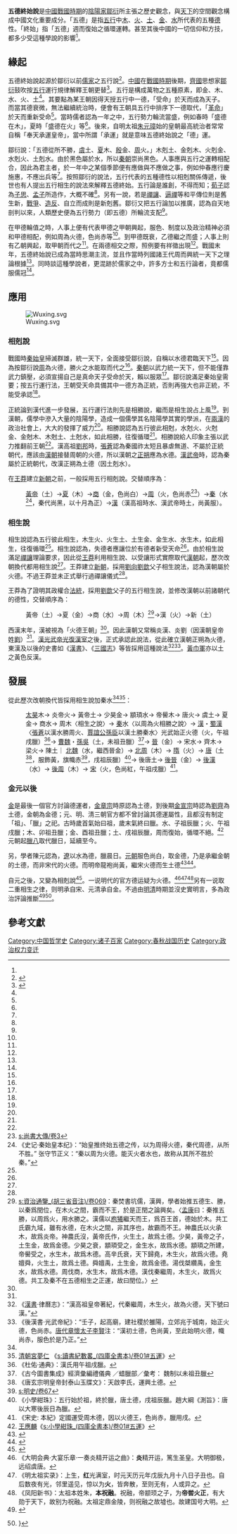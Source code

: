 '''五德終始說'''是[[中國戰國時期|中國戰國時期]]的[[陰陽家|陰陽家]][[鄒衍|鄒衍]]所主張之歷史觀念，與[[天下|天下]]的空間觀念構成中國文化重要成分。「五德」是指[[五行|五行]]中[[木|木]]、[[火|火]]、[[土|土]]、[[金|金]]、[[水|水]]所代表的五種[[德|德]]性。「終始」指「五德」週而復始之循環運轉。甚至其後中國的一切信仰和方技，都多少受這種學說的影響<ref name=傅/>{{rp|102}}。

==緣起==
五德終始說起源於鄒衍以前[[儒家|儒家]]之五行說<ref name=傅>{{cite book |title=《中國通史》 |author=[[傅樂成|傅樂成]] |location=台北 |publisher=大中國圖書公司 }}</ref>{{rp|101}}。[[中國|中國]]在[[中國戰國時代|戰國時期]]後期，[[齊國|齊國]]思想家[[鄒衍|鄒衍]]鼓吹按[[五行|五行]]運行規律解釋王朝更替<ref name=京>{{cite book |author=[[金文京|金文京]] |translator=邱嶺、吳芳玲據[[東方書店|東方書店]]1993年[[日文|日文]]初版 |others=李均洋校 |title=《三國演義的世界》 |year=2010 |location=[[北京|北京]] |publisher=[[商務印書館|商務印書館]] |isbn=9787100073356 }}</ref>{{rp|206}}。五行是構成萬物之五種原素，即金、木、水、火、土<ref name=傅/>{{rp|101}}。其要點為某王朝因得天授五行中一德，「受命」於天而成為天子。而當其德衰微，無法繼續統治時，便會有王朝具五行中排序下一德取代，「[[革命|革命]]」於天而重新受命<ref name=京/>{{rp|206}}。當時儒者認為一年之中，五行勢力輪流當盛，例如春時「盛德在木」，夏時「盛德在火」等<ref name=傅/>{{rp|101-102}}。後來，自明太祖[[朱元璋|朱元璋]]始的皇朝最高統治者常常自稱「奉天承運皇帝」，當中所謂「承運」就是意味五德終始說之「德」運。

鄒衍說：「五德從所不勝，[[舜|虞]]土、[[夏朝|夏]]木、[[商朝|殷]]金、[[周朝|周]]火。」木剋土、金剋木、火剋金、水剋火、土剋水。由於黑色屬於水，所以[[秦朝|秦朝]]崇尚黑色。人事應與五行之運轉相配合，因此為君主者，於一年中之某個季節便有應做與不應做之事，例如仲春應行慶施惠，不應出兵等<ref name=傅/>{{rp|102}}。按照鄒衍的說法，五行代表的五種德性以相剋關係傳遞，後世也有人提出五行相生的說法來解釋五德終始。五行論是誰創，不得而知；[[荀子|荀子]]認為[[子思|子思]]、[[孟子|孟子]]所造作，大概不確<ref name=傅/>{{rp|102}}。另有一說，若是[[禪讓|禪讓]]、[[篡位|逼禪]]等和平傳位則是舊生新，[[戰爭|戰爭]]、[[舉事|造反]]、自立而成則是新剋舊{{cn}}。鄒衍又把五行論加以推廣，認為自天地剖判以來，人類歷史便為五行勢力（即五德）所輪流支配<ref name=傅/>{{rp|102}}。

在甲德輪值之時，人事上便有代表甲德之甲朝興起，服色、制度以及政治精神必須和甲德相配，例如周為火德，色尚赤等<ref name=傅/>{{rp|102}}。到甲德既衰，乙德繼之而盛；人事上則有乙朝興起，取甲朝而代之<ref name=傅/>{{rp|102}}。在兩德相交之際，照例要有祥徵出現<ref name=傅/>{{rp|102}}。戰國末年，五德終始說已成為當時思潮主流，並且作當時列國諸王代周而興統一天下之理論根據<ref name=傅/>{{rp|102}}。同時談這種學說者，更混跡於儒家之中，許多方士和五行論者，竟都儒服儒冠<ref name=傅/>{{rp|102}}。

==應用==
[[File:Wuxing.svg|thumb]]
=== 相剋說 ===
戰國時[[秦始皇|秦始皇]]掃滅群雄，統一天下，全面接受鄒衍說，自稱以水德君臨天下<ref name=京/>{{rp|206}}。因為按鄒衍說[[周朝|周]]為火德，勝火之水能取而代之<ref name=京/>{{rp|206}}。[[秦朝|秦朝]]以武力統一天下，但不能僅靠武力鎮壓，必須宣揚自己是真命天子受命於天，賴以服眾<ref name=京/>{{rp|206}}。鄒衍說滿足秦始皇需要；按五行運行法，王朝受天命具備其中一德方為正統，否則再強大也非正統，不能受承認<ref name=京/>{{rp|206}}。

正統論到漢代進一步發展，五行運行法則先是相勝說，繼而是相生說占上風<ref name=京/>{{rp|206}}。到漢朝，儒學中滲入大量的陰陽學，造成一個儒學其名陰陽學其實的學派，在[[兩漢|兩漢]]的政治社會上，大大的發揮了威力<ref name=傅/>{{rp|102}}。相勝說認為五行彼此相尅，水尅火、火尅金、金尅木、木尅土、土尅水，如此相勝，往復循環<ref name=京/>{{rp|206}}。相勝說給人印象主張以武力推翻前王朝<ref name=京/>{{rp|207}}。漢高祖[[劉邦|劉邦]]時，[[張蒼|張蒼]]認為秦國祚太短且暴虐無道、不屬於正統朝代，應該由[[漢朝|漢朝]]接替周朝的火德，所以漢朝之[[正朔|正朔]]應為水德。[[漢武帝|漢武帝]]時，認為秦屬於正統朝代，改漢正朔為土德（因土剋水）。

在[[王莽|王莽]]建立[[新朝|新朝]]之前，一般採用五行相剋說。交替順序為：
:[[黃帝|黃帝]]（土）→[[夏|夏]]（木）→[[商朝|商]]（金，色尚白）→[[周|周]]（火，色尚赤<ref>[[s:尚書大傳/卷3|s:尚書大傳/卷3]]</ref>）→[[秦|秦]]（水<ref>《史记·秦始皇本纪》：“始皇推终始五德之传，以为周得火德，秦代周德，从所不胜。” 张守节正义：“秦以周为火德。能灭火者水也，故称从其所不胜於秦。”</ref>，秦代尚黑，以十月為正）→[[漢|漢]]（漢高祖時水、漢武帝時土，尚黃服）。

=== 相生說 ===
相生說認為五行彼此相生，木生火、火生土、土生金、金生水、水生木，如此相生，往復循環<ref name=京/>{{rp|206}}。相生說認為，失德者應讓位於有德者新受天命<ref name=京/>{{rp|207}}。由於相生說滿足[[禪讓|禪讓]]理論要求，因此從[[王莽|王莽]]利用相生說、以受讓形式實際取代[[漢朝|漢朝]]起，歷次改朝換代都用相生說<ref name=京/>{{rp|207}}。王莽建立[[新朝|新朝]]，採用[[劉向|劉向]][[劉歆|劉歆]]父子相生說法，認為漢朝屬於火德。不過王莽並未正式舉行過禪讓儀式<ref name=京/>{{rp|207}}。

王莽為了證明其政權合[[法統|法統]]，採用[[劉歆|劉歆]]父子的五行相生說，並修改漢朝以前諸朝代的德性，交替順序為：
:黃帝（土）→夏（金）→商（水）→周（木）<ref>[[s:資治通鑒_(胡三省音注)/卷069|s:資治通鑒_(胡三省音注)/卷069]]：秦焚書坑儒，漢興，學者始推五德生、勝，以秦爲閏位，在木火之間，霸而不王，於是正閏之論興矣。〈[[孟康_(三國)|孟康]]曰：秦推五勝，以周爲火，用水勝之。漢儒以[[庖犧|庖犧]]繼天而王，爲百王首，德始於木。共工氏霸九域，雖有水德，在木火之間，非其序也，故霸而不王。神農氏以火承木，故爲炎帝。神農氏沒，黃帝氏作，火生土，故爲土德。少昊，黃帝之子，土生金，故爲金德。少昊之衰，顓頊受之，金生水，故爲水德。顓頊之所建，帝嚳受之，水生木，故爲木德。高辛氏衰，天下歸堯，木生火，故爲火德。堯嬗舜，火生土，故爲土德。舜嬗禹，土生金，故爲金德。湯伐桀纘禹，金生水，故爲水德。周伐商，水生木，故爲木德。漢伐秦繼周，木生火，故爲火德。共工及秦不在五德相生之正運，故曰閏位。〉</ref>→漢（火）→新（土）

西漢末年，漢被視為「火德王朝」<ref name=京/>{{rp|207}}。因此漢朝又常稱炎漢、炎劉（因漢朝皇帝姓[[劉|劉]]）<ref name=京/>{{rp|207}}。[[漢光武帝|漢光武帝]][[光武中興|光復漢室]]之後，正式承認此說法，從此確立漢朝正朔為火德，東漢及以後的史書如《[[漢書|漢書]]》、《[[三國志|三國志]]》等皆採用這種說法<ref>《[[漢書|漢書]]·律曆志》：“漢高祖皇帝著紀，代秦繼周，木生火，故為火德，天下號曰漢。”</ref><ref>《後漢書·光武帝紀》：“壬子，起高廟，建社稷於雒陽，立郊兆于城南，始正火德，色尚赤。[[唐代|唐代]][[章懷太子|章懷太子]][[李賢|李賢]]注：“漢初土德，色尚黃，至此始明火德，幟尚赤，服色於是乃正。”</ref>。[[黃巾軍|黃巾軍]]亦以土之黃色反漢。

== 發展 ==
從此歷次改朝換代皆採用相生說加秦水<ref name=小學 /><ref>[[清朝|清朝]][[宮夢仁|宮夢仁]] 《[[s:讀書紀數畧_(四庫全書本)/卷01#五運|s:讀書紀數畧_(四庫全書本)/卷01#五運]]》</ref>：
:[[太昊|太昊]]木→ 炎帝火→ 黃帝土→ 少昊金→ 顓頊水→ 帝嚳木→ 唐火→ 虞土→ 夏金→ 商水→ 周木〈相生之說〉→ [[秦朝|秦]]水〈以周為火相勝之說〉→ [[漢朝|漢]]・[[蜀漢|蜀漢]]〈[[張蒼|張蒼]]以漢水勝周火、[[賈誼|賈誼]][[公孫臣|公孫臣]]以漢土勝秦水〉光武始正火德（火，午祖戌臘）<ref>《杜佑‧通典》：漢氏用午祖戌臘。</ref>→ [[曹魏|曹魏]]・[[孫吳|孫吳]]（土，未祖丑臘）<ref>《古今圖書集成》經濟彙編禮儀典 ／蜡臘部／彙考： 魏制以未祖丑臘</ref>→ [[晉|晉]]（金）→ 宋水→ 齊木→ 梁火→ 陳土｜ [[北魏|北魏]]（水，繼西晉金）→ [[北周|北周]]（木）→ [[隋|隋]]（火）→ [[唐|唐]]（土<ref name=":0">《唐玄宗明皇帝封泰山玉牒文》：天啟李氏，運興土德。</ref>，服飾黃，旗幟赤<ref>[[s:明史/卷67|s:明史/卷67]]</ref>，戌祖辰臘）<ref>《小學紺珠》：五行始於祖，終於臘，唐土德，戌祖辰臘。趙大綱《測旨》：唐以大寒後辰日為臘。</ref>→ 後唐土→  [[後晉|後晉]]（金）→ [[後漢|後漢]]（水）→ [[後周|後周]]（木）→ [[宋|宋]]（火，色尚紅，午祖戌臘）<ref>《宋史: 本紀》定國運受周木德，因以火德王，色尚赤，臘用戌。</ref>。

=== 金元以後 ===
[[金朝|金]]是最後一個官方討論德運者，[[金章宗|金章宗]]時原認為土德，到後期[[金宣宗|金宣宗]]時認為[[劉齊|劉齊]]為土德，金朝為金德；元、明、清三朝官方都不曾討論其德運屬性，且都沒有制定「祖」、「臘」之祀。古時歲首氣始曰祖，歲末氣終曰臘。水、子祖辰臘；火、午祖戌臘；木、卯祖丑臘；金、酉祖丑臘；土、戌祖辰臘，周而復始，循環不絕。<ref name=小學>[[王應麟|王應麟]]《[[s:小學紺珠_(四庫全書本)/卷01#五運|s:小學紺珠_(四庫全書本)/卷01#五運]]》</ref>元朝起{{cn}}[[臘八|臘八]]取代臘日，延續至今。

另，學者陳元認為，[[遼朝|遼]]以水為德，臘晨日。[[元朝|元朝]]服色尚白，取金德，乃是承繼金朝的土德，而非宋代的火德。而明帝龍袍尚黃，繼宋火德而生土德<ref>{{Cite journal|title=臺北故宮藏宋元明帝王畫像與其隱喻的王朝正統性|author=陳元|url=https://www.academia.edu/29963411/陳元-臺北故宮藏宋元明帝王畫像與其隱喻的王朝正統性_Zhongguo_wenhua_中國文化_Chinese_Culture_44_2016_137-53|journal=中國文化|issue=44|doi=|others=|year=2016|volume=|page=137-153|pmid=|access-date=2020-09-29|archive-date=2017-10-10|archive-url=https://web.archive.org/web/20171010034133/http://www.academia.edu/29963411/%E9%99%B3%E5%85%83-%E8%87%BA%E5%8C%97%E6%95%85%E5%AE%AE%E8%97%8F%E5%AE%8B%E5%85%83%E6%98%8E%E5%B8%9D%E7%8E%8B%E7%95%AB%E5%83%8F%E8%88%87%E5%85%B6%E9%9A%B1%E5%96%BB%E7%9A%84%E7%8E%8B%E6%9C%9D%E6%AD%A3%E7%B5%B1%E6%80%A7_Zhongguo_wenhua_%E4%B8%AD%E5%9C%8B%E6%96%87%E5%8C%96_Chinese_Culture_44_2016_137-53|dead-url=no}}</ref><ref>{{Cite journal|title=Legitimation Discourse and the Theory of the Five Elements in Imperial China|author=Yuan Chen|url=https://www.academia.edu/23276848/_Legitimation_Discourse_and_the_Theory_of_the_Five_Elements_in_Imperial_China._Journal_of_Song-Yuan_Studies_44_2014_325-364|journal=Journal of Song Yuan Studies|issue=44|doi=|others=|year=2014|volume=|page=325-364|pmid=|access-date=2017-03-24|archive-date=2020-07-28|archive-url=https://web.archive.org/web/20200728043608/https://www.academia.edu/23276848/_Legitimation_Discourse_and_the_Theory_of_the_Five_Elements_in_Imperial_China._Journal_of_Song-Yuan_Studies_44_2014_325-364|dead-url=no}}</ref>。

自元之後，又變為相剋說<ref>{{Cite news | url=https://www.luoow.com/dc_tw/200413624 | title=劉浦江：“五德終始”說之終結——兼論宋代以降傳統政治文化的嬗變 | publisher=微文庫 | access-date=2019-05-04 | archive-date=2021-05-04 | archive-url=https://web.archive.org/web/20210504034746/https://www.luoow.com/dc_tw/200413624 | dead-url=no }}</ref>。一说明代的官方德运疑为火德。<ref>《大明会典·大宴乐章·一奏炎精开运之曲》：'''炎'''精开运，篤生圣皇。大明御极，远绍虞唐。</ref><ref>《明太祖实录》：上生，'''红'''光满室，时元天历元年戊辰九月十八日子丑也。自后数夜有光，邻里遥见，惊以为'''火'''，皆奔散，至则无有，人或异之。</ref><ref>《凤阳新书》：太祖本姓朱，'''本祝融'''。祝融，帝颛顼之子，为'''帝喾火正'''，有大勋于天下，故别为祝融。太祖定鼎金陵，则祝融之故墟也。故建国号大明。</ref>另有一说取二重相生之律，则明承自宋、元清承自金。不過由[[明清|明清]]時期並沒史實明言，多為政治評論推斷<ref>{{Cite news | url=https://www.master-insight.com/%E4%BA%94%E5%BE%B7%E7%B5%82%E5%A7%8B%E8%AA%AA%E6%8E%A2%E6%BA%90/ | title=五德終始說探源 | publisher=灼見名家 | access-date=2014-11-08 | archive-date=2021-05-15 | archive-url=https://web.archive.org/web/20210515022939/https://www.master-insight.com/%E4%BA%94%E5%BE%B7%E7%B5%82%E5%A7%8B%E8%AA%AA%E6%8E%A2%E6%BA%90/ | dead-url=no }}</ref><ref>{{cite book |title=《中國國運世紀大預言》 |author=[[盛雄|盛雄]] |location=台北 |publisher=春日出版社 }}}</ref>。

==參考文獻==
{{reflist|25em}}

[[Category:中国哲学史|Category:中国哲学史]]
[[Category:诸子百家|Category:诸子百家]]
[[Category:春秋战国历史|Category:春秋战国历史]]
[[Category:政治权力变迁|Category:政治权力变迁]]